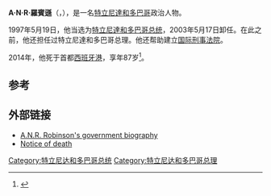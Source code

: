 {{noteTA
|G1=People
|G2=Country
}}
{{Infobox President
|honorific-prefix  = [[阁下|阁下]]
|name              = 阿瑟·拿波里昂·鲁宾逊
|original_name     = Arthur Napoleon Raymond Robinson
|honorific-suffix  = [[資深大律師|SC]], [[加勒比共同体的秩序|OCC]], [[Trinity_Cross|TC]]
|image             = A. N. R. Robinson (cropped).jpg
|imagesize         = 200px
|caption           =
|nationality       = [[多巴哥|多巴哥]]
|order             = [[特立尼達和多巴哥總統|特立尼达和多巴哥第三任总统]]
|term_start        = 1997年3月18日
|term_end          = 2003年3月16日
|predecessor       = [[诺尔·哈萨纳利|诺尔·哈萨纳利]]
|successor         = [[乔治·马克斯韦尔·理查兹|乔治·马克斯韦尔·理查兹]]
|primeminister     = [[巴斯德奥·潘戴|巴斯德奥·潘戴]] <br> [[帕特里克·曼宁|帕特里克·曼宁]]
|order2            = [[特立尼達和多巴哥總理|特立尼达和多巴哥第3任总理]]
|term_start2       = 1986年12月18日
|term_end2         = 1991年12月17日
|president2        = [[埃利斯·克拉克|埃利斯·克拉克]] <br> [[诺尔·哈萨纳利|诺尔·哈萨纳利]]
|predecessor2      = [[乔治·钱伯斯|乔治·钱伯斯]]
|successor2        = [[帕特里克·曼宁|帕特里克·曼宁]]
|birth_date        = {{birth date|1926|12|16|df=y}}
|birth_place       = [[斯卡伯勒，多巴哥|斯卡伯勒，特立尼达和多巴哥]]
|death_date        = {{death date and age|2014|04|09|1926|12|16|df=y}}
|death_place       = [[西班牙港|西班牙港]], 特立尼达和多巴哥
|spouse            = [[帕特里夏·罗宾逊|帕特里夏·罗宾逊]]
|alma_mater        = [[倫敦大學|倫敦大學]]<br />[[牛津大学|牛津大学]]
|party             = [[人民民族运动|人民民族运动]]<br />[[民主行动大会|民主行动大会]]<br />[[国家重建联盟|国家重建联盟]]
|vicepresident     =
}}
'''A·N·R·羅賓遜'''（{{lang|en|Arthur Napoleon Raymond Robinson}}，{{bd|1926年|12月16日|2014年|4月9日}}），是一名[[特立尼達和多巴哥|特立尼達和多巴哥]]政治人物。

1997年5月19日，他当选为[[特立尼達和多巴哥总统|特立尼達和多巴哥总统]]，2003年5月17日卸任。在此之前，他还担任过特立尼達和多巴哥总理。他还帮助建立[[国际刑事法院|国际刑事法院]]。

2014年，他死于首都[[西班牙港|西班牙港]]，享年87岁<ref>{{cite news|url=http://www.trinidadexpress.com/news/Robinson-has-died-254518361.html|title=Robinson has died|date=2014-04-09|work=Trinidad Express|accessdate=9 April 2014|archive-date=2014-04-11|archive-url=https://web.archive.org/web/20140411210004/http://www.trinidadexpress.com/news/Robinson-has-died-254518361.html|dead-url=yes}}</ref>。

==参考==
{{reflist}}

==外部链接==
*[https://web.archive.org/web/20040623145335/http://www.nalis.gov.tt/Biography/bio_ANR_ROBINSON.html A.N.R. Robinson's government biography]
*[https://web.archive.org/web/20140413125154/http://www.stabroeknews.com/2014/news/regional/04/09/former-tt-pm-president-anr-robinson-passes-away/ Notice of death]

{{千里達及托巴哥國家元首}}
{{Authority control}}

{{DEFAULTSORT:Robinson, A. N. R.}}
[[Category:特立尼达和多巴哥总统|Category:特立尼达和多巴哥总统]]
[[Category:特立尼达和多巴哥总理|Category:特立尼达和多巴哥总理]]